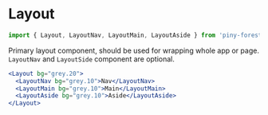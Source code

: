 
# Layout

```js
import { Layout, LayoutNav, LayoutMain, LayoutAside } from 'piny-forest'
```

Primary layout component, should be used for wrapping whole app or page. `LayoutNav` and `LayoutSide` component are optional.

```jsx live
<Layout bg="grey.20">
  <LayoutNav bg="grey.10">Nav</LayoutNav>
  <LayoutMain bg="grey.10">Main</LayoutMain>
  <LayoutAside bg="grey.10">Aside</LayoutAside>
</Layout>
```
